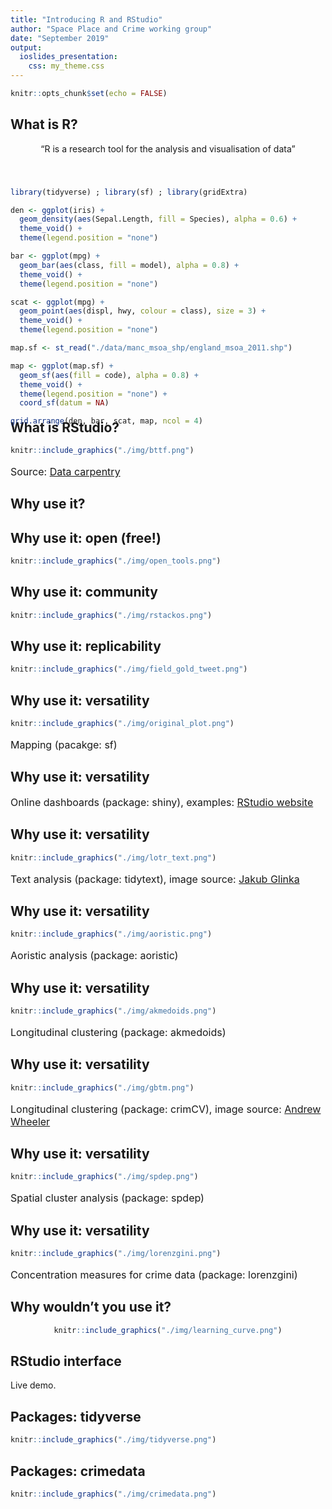 ```yaml
---
title: "Introducing R and RStudio"
author: "Space Place and Crime working group"
date: "September 2019"
output:
  ioslides_presentation:
    css: my_theme.css
---
```


```r
knitr::opts_chunk$set(echo = FALSE)
```

## What is R?

<center>

"R is a research tool for the analysis and visualisation of data"

</center>

<div style= "position: relative; top: 40px;">

``` r

library(tidyverse) ; library(sf) ; library(gridExtra)

den <- ggplot(iris) + 
  geom_density(aes(Sepal.Length, fill = Species), alpha = 0.6) +
  theme_void() +
  theme(legend.position = "none")

bar <- ggplot(mpg) + 
  geom_bar(aes(class, fill = model), alpha = 0.8) +
  theme_void() +
  theme(legend.position = "none")

scat <- ggplot(mpg) +
  geom_point(aes(displ, hwy, colour = class), size = 3) +
  theme_void() +
  theme(legend.position = "none")

map.sf <- st_read("./data/manc_msoa_shp/england_msoa_2011.shp")

map <- ggplot(map.sf) +
  geom_sf(aes(fill = code), alpha = 0.8) + 
  theme_void() +
  theme(legend.position = "none") +
  coord_sf(datum = NA)

grid.arrange(den, bar, scat, map, ncol = 4)
```

</div>

## What is RStudio?

```r
knitr::include_graphics("./img/bttf.png")
```

<font size = "3">

Source: [Data carpentry](https://datacarpentry.org/r-socialsci/00-intro/index.html)

</font>

## Why use it?

## Why use it: open (free!)

```r
knitr::include_graphics("./img/open_tools.png")
```

## Why use it: community

```r
knitr::include_graphics("./img/rstackos.png")
```

## Why use it: replicability

```r
knitr::include_graphics("./img/field_gold_tweet.png")
```

## Why use it: versatility

```r
knitr::include_graphics("./img/original_plot.png")
```

<font size = "3">

Mapping (pacakge: sf)

</font>

## Why use it: versatility

<font size = "3">

Online dashboards (package: shiny), examples: [RStudio website](https://shiny.rstudio.com/gallery/)

</font>

## Why use it: versatility

```r
knitr::include_graphics("./img/lotr_text.png")
```

<font size = "3">

Text analysis (package: tidytext), image source: [Jakub Glinka](https://www.r-bloggers.com/sentiment-analysis-of-the-lord-of-the-rings-with-tidytext/)

</font>

## Why use it: versatility

```r
knitr::include_graphics("./img/aoristic.png")
```

<font size = "3">

Aoristic analysis (package: aoristic)

</font>

## Why use it: versatility

```r
knitr::include_graphics("./img/akmedoids.png")
```

<font size = "3">

Longitudinal clustering (package: akmedoids)

</font>

## Why use it: versatility

```r
knitr::include_graphics("./img/gbtm.png")
```

<font size = "3">

Longitudinal clustering (package: crimCV), image source: [Andrew Wheeler](https://andrewpwheeler.wordpress.com/2015/09/29/some-plots-to-go-with-group-based-trajectory-models-in-r/)

</font>

## Why use it: versatility

```r
knitr::include_graphics("./img/spdep.png")
```

<font size = "3">

Spatial cluster analysis (package: spdep)

</font>

## Why use it: versatility

```r
knitr::include_graphics("./img/lorenzgini.png")
```

<font size = "3">

Concentration measures for crime data (package: lorenzgini)

</font>

## Why wouldn't you use it?

<center>

```r
knitr::include_graphics("./img/learning_curve.png")
```

</center>

## RStudio interface

Live demo.

## Packages: tidyverse

```r
knitr::include_graphics("./img/tidyverse.png")
```

## Packages: crimedata

```r
knitr::include_graphics("./img/crimedata.png")
```

